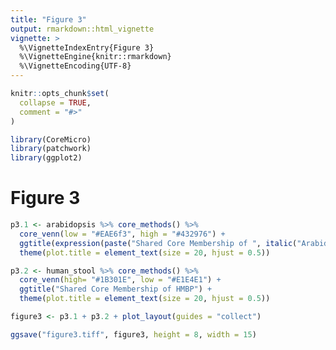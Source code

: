 ```yaml
---
title: "Figure 3"
output: rmarkdown::html_vignette
vignette: >
  %\VignetteIndexEntry{Figure 3}
  %\VignetteEngine{knitr::rmarkdown}
  %\VignetteEncoding{UTF-8}
---
```


```r
knitr::opts_chunk$set(
  collapse = TRUE,
  comment = "#>"
)
```

```r
library(CoreMicro)
library(patchwork)
library(ggplot2)
```


# Figure 3

```r
p3.1 <- arabidopsis %>% core_methods() %>% 
  core_venn(low = "#EAE6f3", high = "#432976") + 
  ggtitle(expression(paste("Shared Core Membership of ", italic("Arabidopsis")))) +
  theme(plot.title = element_text(size = 20, hjust = 0.5))

p3.2 <- human_stool %>% core_methods() %>% 
  core_venn(high= "#1B301E", low = "#E1E4E1") + 
  ggtitle("Shared Core Membership of HMBP") +
  theme(plot.title = element_text(size = 20, hjust = 0.5))

figure3 <- p3.1 + p3.2 + plot_layout(guides = "collect")

ggsave("figure3.tiff", figure3, height = 8, width = 15)
```
